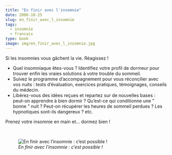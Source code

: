 ```yaml
---
title: "En finir avec l'insomnie"
date: 2006-10-25
slug: en_finir_avec_l_insomnie
tags:
  - insomnie
  - francais
type: book
image: img/en_finir_avec_l_insomnie.jpg
---
```


Si les insomnies vous gâchent la vie. Réagissez !

- Quel insomniaque êtes-vous ? Identifiez votre profil de dormeur pour trouver enfin les vraies solutions à votre trouble du sommeil. 
- Suivez le programme d'accompagnement pour vous réconcilier avec vos nuits : tests d'évaluation, exercices pratiques, témoignages, conseils du médecin. 
- Libérez-vous des idées reçues et repartez sur de nouvelles bases : peut-on apprendre à bien dormir ? Qu'est-ce qui conditionne une " bonne " nuit ? Peut-on récupérer les heures de sommeil perdues ? Les hypnotiques sont-ils dangereux ? etc.

Prenez votre insomnie en main et... dormez bien ! 

<br>

![_En finir avec l'insomnie : c'est possible !_](img/en_finir_avec_l_insomnie.jpg)
